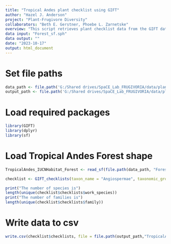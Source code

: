 ```yaml
---
title: "Tropical Andes plant checklist using GIFT"
author: "Hazel J. Anderson"
project: "Plant-Frugivore Diversity"
collaborators: "Beth E. Gerstner, Phoebe L. Zarnetske"
overview: "This script retrieves plant checklist data from the GIFT database for Tropical Andes Forest region."
data input: "Forest_sf.sph"
data output: ""
date: "2023-10-17"
output: html_document
---
```


# Set file paths
```r
data_path <- file.path('G:/Shared drives/SpaCE_Lab_FRUGIVORIA/data/plants/L0')
output_path <- file.path('G:/Shared drives/SpaCE_Lab_FRUGIVORIA/data/plants/L0')
```

# Load required packages
```r
library(GIFT)
library(dplyr)
library(sf)
```

# Load Tropical Andes Forest shape
```r
TropicalAndes_IUCNHabitat_Forest <- read_sf(file.path(data_path, "Forest_sf.shp"), layer = "Forest_sf")
```

```r
checklist <- GIFT_checklists(taxon_name = "Angiospermae", taxonomic_group = TRUE, floristic_group = "all", shp = TropicalAndes_IUCNHabitat_Forest, overlap = "extent_intersect")
```

```r
print("The number of species is")
length(unique(checklist$checklists$work_species))
print("The number of families is")
length(unique(checklist$checklists$family))
```

# Write data to csv
```r
write.csv(checklist$checklists, file = file.path(output_path,"TropicalAndes_plant_checklist.csv"))
```
